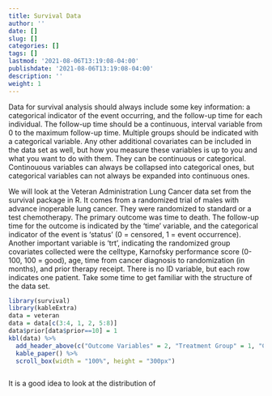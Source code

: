 ```yaml
---
title: Survival Data
author: ''
date: []
slug: []
categories: []
tags: []
lastmod: '2021-08-06T13:19:08-04:00'
publishdate: '2021-08-06T13:19:08-04:00'
description: ''
weight: 1
---
```



Data for survival analysis should always include some key information: a categorical indicator of the event occurring, and the follow-up time for each individual. The follow-up time should be a continuous, interval variable from 0 to the maximum follow-up time. Multiple groups should be indicated with a categorical variable. Any other additional covariates can be included in the data set as well, but how you measure these variables is up to you and what you want to do with them. They can be continuous or categorical. Continouous variables can always be collapsed into categorical ones, but categorical variables can not always be expanded into continuous ones.  

We will look at the Veteran Administration Lung Cancer data set from the survival package in R. It comes from a randomized trial of males with advance inoperable lung cancer. They were randomized to standard or a test chemotherapy. The primary outcome was time to death. The follow-up time for the outcome is indicated by the 'time' variable, and the categorical indicator of the event is 'status' (0 = censored, 1 = event occurrence). Another important variable is 'trt', indicating the randomized group covariates collected were the celltype, Karnofsky performance score (0-100, 100 = good), age, time from cancer diagnosis to randomization (in months), and prior therapy receipt. There is no ID variable, but each row indicates one patient. Take some time to get familiar with the structure of the data set.    

```r
library(survival)
library(kableExtra)
data = veteran
data = data[c(3:4, 1, 2, 5:8)]
data$prior[data$prior==10] = 1
kbl(data) %>%
  add_header_above(c("Outcome Variables" = 2, "Treatment Group" = 1, "Covariates" = 5)) %>%
  kable_paper() %>%
  scroll_box(width = "100%", height = "300px")



```


It is a good idea to look at the distribution of 





